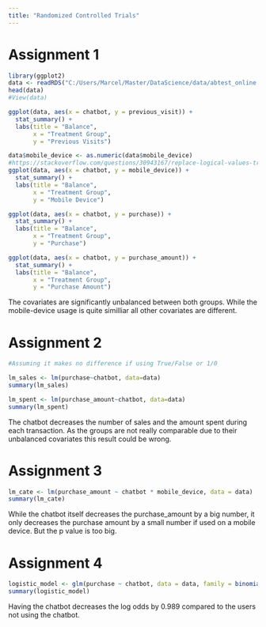 ```yaml
---
title: "Randomized Controlled Trials"
---
```


# Assignment 1

```r
library(ggplot2)
data <- readRDS("C:/Users/Marcel/Master/DataScience/data/abtest_online.rds")
head(data)
#View(data)

ggplot(data, aes(x = chatbot, y = previous_visit)) +
  stat_summary() +
  labs(title = "Balance",
       x = "Treatment Group",
       y = "Previous Visits")

data$mobile_device <- as.numeric(data$mobile_device)
#https://stackoverflow.com/questions/30943167/replace-logical-values-true-false-with-numeric-1-0
ggplot(data, aes(x = chatbot, y = mobile_device)) +
  stat_summary() +
  labs(title = "Balance",
       x = "Treatment Group",
       y = "Mobile Device")

ggplot(data, aes(x = chatbot, y = purchase)) +
  stat_summary() +
  labs(title = "Balance",
       x = "Treatment Group",
       y = "Purchase")

ggplot(data, aes(x = chatbot, y = purchase_amount)) +
  stat_summary() +
  labs(title = "Balance",
       x = "Treatment Group",
       y = "Purchase Amount")
```

The covariates are significantly unbalanced between both groups. While the mobile-device usage is quite similliar all other covariates are different.

# Assignment 2

```r
#Assuming it makes no difference if using True/False or 1/0

lm_sales <- lm(purchase~chatbot, data=data)
summary(lm_sales)

lm_spent <- lm(purchase_amount~chatbot, data=data)
summary(lm_spent)

```

The chatbot decreases the number of sales and the amount spent during each transaction. As the groups are not really comparable due to their unbalanced covariates this result could be wrong.

# Assignment 3

```r
lm_cate <- lm(purchase_amount ~ chatbot * mobile_device, data = data)
summary(lm_cate)
```

While the chatbot itself decreases the purchase_amount by a big number, it only decreases the purchase amount by a small number if used on a mobile device. But the p value is too big.

# Assignment 4

```r
logistic_model <- glm(purchase ~ chatbot, data = data, family = binomial(link = 'logit'))
summary(logistic_model)
```

Having the chatbot decreases the log odds by 0.989 compared to the users not using the chatbot.
